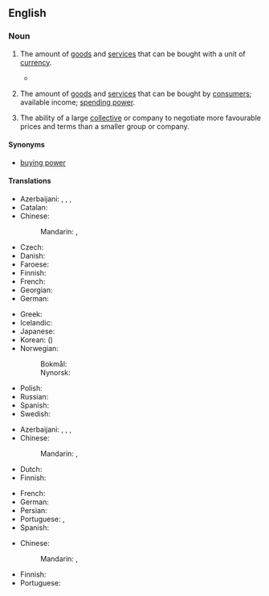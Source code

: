 ==English==
{{wikipedia}}

===Noun===
{{en-noun|-}}

# {{lb|en|economics}} The amount of [[goods]] and [[service]]s that can be bought with a unit of [[currency]].
#* {{quote-journal|en|title=Towards the end of poverty
|date=2013-06-01|volume=407|issue=8838|page=11|magazine={{w|The Economist}}
|url=http://www.economist.com/news/leaders/21578665-nearly-1-billion-people-have-been-taken-out-extreme-poverty-20-years-world-should-aim
|passage=But poverty’s scourge is fiercest below $1.25 (the average of the 15 poorest countries’ own poverty lines, measured in 2005 dollars and adjusted for differences in '''purchasing power'''): people below that level live lives that are poor, nasty, brutish and short.}}
#: {{ux|en|The exchange rates do not always reflect true differences in the '''purchasing power''' of currencies.}}
# {{lb|en|economics}} The amount of [[goods]] and [[service]]s that can be bought by [[consumer|consumers]]; available income; [[spending power]].
#: {{ux|en|High interest rates are affecting the '''purchasing power''' of homeowners.}}
# {{lb|en|business}} The ability of a large [[collective]] or company to negotiate more favourable prices and terms than a smaller group or company.
#: {{ux|en|Large supermarkets usually have better '''purchasing power''' than small, local shops.}}

====Synonyms====
* [[buying power]]

====Translations====
{{trans-top|amount of goods and services that can be purchased with a unit of currency}}
* Azerbaijani: {{t|az|alıcılıq qabiliyyəti}}, {{t|az|alıcılıq qüvvəsi}}, {{t|az|alıcı qabiliyyəti}}, {{t|az|alıcı qüvvəsi}}
* Catalan: {{t|ca|poder adquisitiu|m}}
* Chinese:
*: Mandarin: {{t+|cmn|購買力|sc=Hani}}, {{t+|cmn|购买力|tr=gòumǎilì|sc=Hani}}
* Czech: {{t+|cs|kupní síla|f}}
* Danish: {{t|da|købekraft|c}}
* Faroese: {{t|fo|keypsorka|f}}
* Finnish: {{t+|fi|ostovoima}}
* French: {{t+|fr|pouvoir d'achat|m}}
* Georgian: {{t|ka|მსყიდველობითი უნარი}}
* German: {{t+|de|Kaufkraft|f}}
{{trans-mid}}
* Greek: {{t+|el|αγοραστική δύναμη|f}}
* Icelandic: {{t+|is|kaupmáttur|m}}
* Japanese: {{t|ja|購買力|tr=こうばいりょく, kōbai-ryoku}}
* Korean: {{t+|ko|구매력}} ({{t+|ko|購買力|sc=Hani}})
* Norwegian:
*: Bokmål: {{t|nb|kjøpekraft|m|f}}
*: Nynorsk: {{t|nn|kjøpekraft|f}}
* Polish: {{t|pl|siła nabywcza|f}}
* Russian: {{t|ru|покупа́тельная спосо́бность|f}}
* Spanish: {{t+|es| poder adquisitivo}}
* Swedish: {{t+|sv|köpkraft|c}}
{{trans-bottom}}

{{trans-top|income available to households}}
* Azerbaijani: {{t|az|alıcılıq qabiliyyəti}}, {{t|az|alıcı qabiliyəti}}, {{t|az|alıcılıq qüvvəsi}}, {{t|az|alıcı qüvvəsi}}
* Chinese:
*: Mandarin: {{t+|cmn|購買力|sc=Hani}}, {{t+|cmn|购买力|tr=gòumǎilì|sc=Hani}}
* Dutch: {{t+|nl|koopkracht|m}}
* Finnish: {{t+|fi|ostovoima}}
{{trans-mid}}
* French: {{t+|fr|pouvoir d'achat|m}}
* German: {{t+|de|Kaufkraft|f}}
* Persian: {{t|fa|قدرت خرید|tr=qodrat-e xarid}}
* Portuguese: {{t|pt|poder aquisitivo|m}}, {{t|pt|poder de compra|m}}
* Spanish: {{t-needed|es}}
{{trans-bottom}}

{{trans-top|ability of company}}
* Chinese:
*: Mandarin: {{t+|cmn|購買力|sc=Hani}}, {{t+|cmn|购买力|tr=gòumǎilì|sc=Hani}}
{{trans-mid}}
* Finnish: {{t|fi|hankintavoima}}
* Portuguese: {{t-needed|pt}}
{{trans-bottom}}